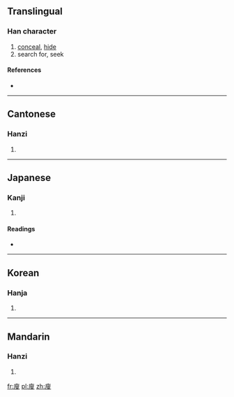 ==Translingual==

===Han character===
{{Han char|rn=53|rad=广|as=10|sn=13|four=0024<sub>7</sub>|canj=戈竹X水 (IHXE)}}

# [[conceal]], [[hide]]
# search for, seek

====References====
* {{Han ref|kx=0349.140|dkj=09438|dj=0660.020|hdz=20895.050|uh=5ECB|ud=24267|bh=DD60|bd=56672}}

----

==Cantonese==

===Hanzi===
{{yue-hanzi|jyut=|y=sau1}}

# {{defn|Cantonese|sort=广10}}

----

==Japanese==

===Kanji===
{{ja-kanji|grade=|rs=广10}}

# {{defn|Japanese|sort=广10}}

====Readings====
* {{ja-readings|on=[[しゅう]] (shū), [[しゅ]] (shu), [[そう]] (sō), [[す]] (su)|kun=[[かくす]] (kakusu)}}

----

==Korean==

===Hanja===
{{ko-hanja|hangeul=수|rv=su|mr=su}}

# {{defn|Korean|sort=广10}}

----

==Mandarin==

===Hanzi===
{{cmn-hanzi|pin=[[sōu]] ([[sou1]])|wg=sou<sup>1</sup>}}

# {{defn|Mandarin|sort=广10}}

[[fr:廋]]
[[pl:廋]]
[[zh:廋]]